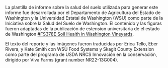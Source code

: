 La plantilla de informe sobre la salud del suelo utilizada para generar este
informe fue desarrollada por el Departamento de Agricultura del Estado de
Washington y la Universidad Estatal de Washington (WSU) como parte de la
Iniciativa sobre la Salud del Suelo de Washington. El contenido y las figuras
fueron adaptadas de la publicación de estension universitaria de el estado de
Washington [#FS378E Soil Health in Washington
Vineyards](https://pubs.extension.wsu.edu/soil-health-in-washington-vineyards).

El texto del reporte y las imágenes fueron traducidas por Erica Tello, Eber
Rivera, y Kate Smith con WSU Food Systems y Skagit County Extension como parte
del programa de USDA NRCS Innovación en la conservación, dirigido por Viva Farms
(grant number NR22-13G004).

